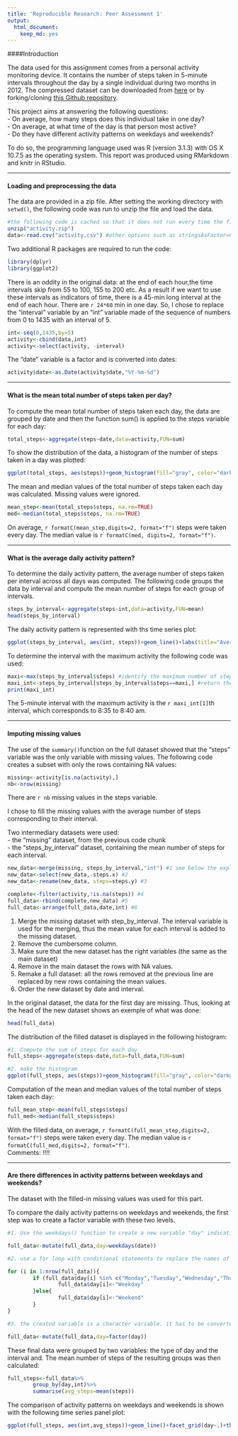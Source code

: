 ```yaml
---
title: 'Reproducible Research: Peer Assessment 1'
output:
  html_document:
    keep_md: yes
---
```



####Introduction  

The data used for this assignment comes from a personal activity monitoring device. It contains the number of steps taken in 5-minute intervals throughout the day by a single individual during two months in 2012.
The compressed dataset can be downloaded from [here]((https://d396qusza40orc.cloudfront.net/repdata%2Fdata%2Factivity.zip)) or by forking/cloning [this Github repository](https://github.com/rdpeng/RepData_PeerAssessment1).  

This project aims at answering the following questions:   
- On average, how many steps does this individual take in one day?  
- On average, at what time of the day is that person most active?  
- Do they have different activity patterns on weekdays and weekends?  

To do so, the programming language used was R (version 3.1.3) with OS X 10.7.5 as the operating system. This report was produced using RMarkdown and knitr in RStudio.

***
#### Loading and preprocessing the data   

The data are provided in a zip file. After setting the working directory with `setwd()`, the following code was run to unzip the file and load the data.

```r
#the following code is cached so that it does not run every time the file is processed.
unzip("activity.zip")
data<-read.csv("activity.csv") #other options such as stringsAsFactor=FALSE are not necessary in this case
```

Two additional R packages are required to run the code:
```r
library(dplyr)
library(ggplot2)
```

There is an oddity in the original data: at the end of each hour,the time intervals skip from 55 to 100, 155 to 200 etc. As a result if we want to use these intervals as indicators of time, there is a 45-min long interval at the end of each hour. There are `r 24*60` min in one day. So, I chose to replace the "interval" variable by an "int" variable made of the sequence of numbers from 0 to 1435 with an interval of 5.

```r
int<-seq(0,1435,by=5)
activity<-cbind(data,int)
activity<-select(activity, -interval)
```

The "date" variable is a factor and is converted into dates: 
```r
activity$date<-as.Date(activity$date,"%Y-%m-%d")
```

***

#### What is the mean total number of steps taken per day?

To compute the mean total number of steps taken each day, the data are grouped by date and then the function sum() is applied to the steps variable for each day:  

```r
total_steps<-aggregate(steps~date,data=activity,FUN=sum)
```

To show the distribution of the data, a histogram of the number of steps taken in a day was plotted:

```r
ggplot(total_steps, aes(steps))+geom_histogram(fill="gray", color="darkgray", binwidth=350)+theme_bw(base_family="Times", base_size=10)+labs(title="Histogram of the number of steps taken per day", x="Number of steps",y="Occurence")+theme(plot.title=element_text(vjust=1.5), axis.title.x=element_text(vjust=-0.2), axis.title.y=element_text(vjust=0.75))
```

The mean and median values of the total number of steps taken each day was calculated. Missing values were ignored.

```r
mean_step<-mean(total_steps$steps, na.rm=TRUE)
med<-median(total_steps$steps, na.rm=TRUE)
```
On average, `r formatC(mean_step,digits=2, format="f")` steps were taken every day. The median value is `r formatC(med, digits=2, format="f")`.  

***

#### What is the average daily activity pattern?

To determine the daily activity pattern, the average number of steps taken per interval across all days was computed. The following code groups the data by interval and compute the mean number of steps for each group of intervals.  

```r
steps_by_interval<-aggregate(steps~int,data=activity,FUN=mean)
head(steps_by_interval)
```

The daily activity pattern is represented with ths time series plot:

```r
ggplot(steps_by_interval, aes(int, steps))+geom_line()+labs(title="Average daily activity pattern", x="Time (min)",y="Average number of steps")+theme_gray(base_family="Times", base_size=10)+theme(plot.title=element_text(vjust=1.5))
```

To determine the interval with the maximum activity the following code was used:   

```r
maxi<-max(steps_by_interval$steps) #identify the maximum number of steps
maxi_int<-steps_by_interval[steps_by_interval$steps==maxi,] #return the corresponding row
print(maxi_int)
```
The 5-minute interval with the maximum activity is the `r maxi_int[1]`th interval, which corresponds to 8:35 to 8:40 am. 

***

#### Imputing missing values

The use of the `summary()`function on the full dataset showed that the "steps" variable was the only variable with missing values.
The following code creates a subset with only the rows containing NA values:

```r
missing<-activity[is.na(activity),]
nb<-nrow(missing)
```
There are `r nb` missing values in the steps variable.

I chose to fill the missing values with the average number of steps corresponding to their interval.

Two intermediary datasets were used:  
- the "missing" dataset, from the previous code chunk  
- the "steps_by_interval" dataset, containing the mean number of steps for each interval.  

```r
new_data<-merge(missing, steps_by_interval,"int") #1 see below the explanation
new_data<-select(new_data,-steps.x) #2
new_data<-rename(new_data, steps=steps.y) #3
```

```r
complete<-filter(activity,!is.na(steps)) #4
full_data<-rbind(complete,new_data) #5
full_data<-arrange(full_data,date,int) #6
```
1. Merge the missing dataset with step_by_interval. The interval variable is used for the merging, thus the mean value for each interval is added to the missing dataset.  
2. Remove the cumbersome column. 
3. Make sure that the new dataset has the right variables (the same as the main dataset)  
4. Remove in the main dataset the rows with NA values.  
5. Remake a full dataset: all the rows removed at the previous line are         replaced by new rows containing the mean values.  
6. Order the new dataset by date and interval.    

In the original dataset, the data for the first day are missing. Thus, looking at the head of the new dataset shows an exemple of what was done:
```r
head(full_data)
```

The distribution of the filled dataset is displayed in the following histogram:  

```r
#1. Compute the sum of steps for each day
full_steps<-aggregate(steps~date,data=full_data,FUN=sum)

#2. make the histogram
ggplot(full_steps, aes(steps))+geom_histogram(fill="gray", color="darkgray", binwidth=350)+theme_bw(base_family="Times", base_size=10)+labs(title="Histogram of the number of steps taken per day", x="Number of steps",y="Occurence")+theme(plot.title=element_text(vjust=1.5), axis.title.x=element_text(vjust=-0.2), axis.title.y=element_text(vjust=0.75))
```

Computation of the mean and median values of the total number of steps taken each day: 

```r
full_mean_step<-mean(full_steps$steps)
full_med<-median(full_steps$steps)
```
With the filled data, on average, `r formatC(full_mean_step,digits=2, format="f")` steps were taken every day. The median value is `r formatC(full_med,digits=2, format="f")`.    
Comments: !!!!  
  
***
#### Are there differences in activity patterns between weekdays and weekends?

The dataset with the filled-in missing values was used for this part.

To compare the daily activity patterns on weekdays and weekends, the first step was to create a factor variable with these two levels.

```r
#1. Use the weekdays() function to create a new variable "day" indicating the day of the week based on the date:

full_data<-mutate(full_data,day=weekdays(date))

#2. use a for loop with conditional statements to replace the names of days by "weekday"" or "weekend".

for (i in 1:nrow(full_data)){
        if (full_data$day[i] %in% c("Monday","Tuesday","Wednesday","Thursday","Friday")){
                full_data$day[i]<-"Weekday"
        }else{
                full_data$day[i]<-"Weekend"
        }
}

#3. the created variable is a character variable. it has to be converted into a factor variable

full_data<-mutate(full_data,day=factor(day))
```

These final data were grouped by two variables: the type of day and the interval and. The mean number of steps of the resulting groups was then calculated:  
```r
full_steps<-full_data%>%
        group_by(day,int)%>%
        summarise(avg_steps=mean(steps))
```

The comparison of activity patterns on weekdays and weekends is shown with the following time series panel plot:  
```r
ggplot(full_steps, aes(int,avg_steps))+geom_line()+facet_grid(day~.)+theme_bw(base_family="Times", base_size=10)+labs(title="Comparison of the daily activity patterns on weekdays and weekends", x="Time(min)", y="Average number of steps")+ theme(plot.title=element_text(vjust=1.5), strip.text.y=element_text(size=12))
```
